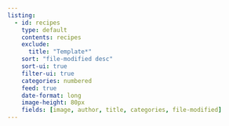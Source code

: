 ```yaml
---
listing:
  - id: recipes
    type: default
    contents: recipes
    exclude:
      title: "Template*"
    sort: "file-modified desc"
    sort-ui: true
    filter-ui: true
    categories: numbered
    feed: true
    date-format: long
    image-height: 80px
    fields: [image, author, title, categories, file-modified]
---
```

